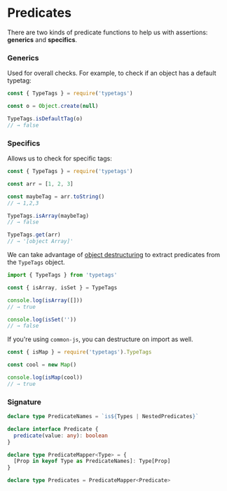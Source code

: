 
# Predicates

There are two kinds of predicate functions to help us with assertions: **generics** and **specifics**.

### Generics

Used for overall checks. For example, to check if an object has a default typetag:

```js
const { TypeTags } = require('typetags')

const o = Object.create(null)

TypeTags.isDefaultTag(o)
// → false
```

### Specifics

Allows us to check for specific tags:

```js
const { TypeTags } = require('typetags')

const arr = [1, 2, 3]

const maybeTag = arr.toString()
// → 1,2,3

TypeTags.isArray(maybeTag)
// → false

TypeTags.get(arr)
// → '[object Array]'
```

We can take advantage of [object destructuring](https://developer.mozilla.org/en-US/docs/Web/JavaScript/Reference/Operators/Destructuring_assignment#object_destructuring) to extract predicates from the `TypeTags` object.

```js
import { TypeTags } from 'typetags'

const { isArray, isSet } = TypeTags

console.log(isArray([]))
// → true

console.log(isSet(''))
// → false
```

If you're using `common-js`, you can destructure on import as well.

```js
const { isMap } = require('typetags').TypeTags

const cool = new Map()

console.log(isMap(cool))
// → true
```

### Signature

```ts
declare type PredicateNames = `is${Types | NestedPredicates}`

declare interface Predicate {
  predicate(value: any): boolean
}

declare type PredicateMapper<Type> = {
  [Prop in keyof Type as PredicateNames]: Type[Prop]
}

declare type Predicates = PredicateMapper<Predicate>
```
